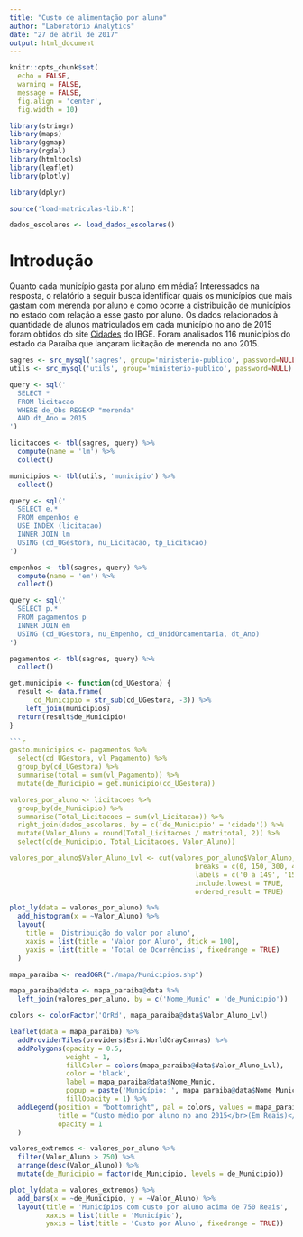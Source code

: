 ```yaml
---
title: "Custo de alimentação por aluno"
author: "Laboratório Analytics"
date: "27 de abril de 2017"
output: html_document
---
```


```r
knitr::opts_chunk$set(
  echo = FALSE,
  warning = FALSE,
  message = FALSE,
  fig.align = 'center',
  fig.width = 10)
```

```r
library(stringr)
library(maps)
library(ggmap)
library(rgdal)
library(htmltools)
library(leaflet)
library(plotly)

library(dplyr)

source('load-matriculas-lib.R')
```

```r
dados_escolares <- load_dados_escolares()
```

# Introdução

Quanto cada município gasta por aluno em média? Interessados na resposta, o relatório a seguir busca identificar quais os municípios que mais gastam com merenda por aluno e como ocorre a distribuição de municípios no estado com relação a esse gasto por aluno. Os dados relacionados à quantidade de alunos matriculados em cada município no ano de 2015 foram obtidos do site [Cidades](http://cidades.ibge.gov.br/xtras/uf.php?lang=&coduf=25&search=paraiba) do IBGE. Foram analisados 116 municípios do estado da Paraíba que lançaram licitação de merenda no ano 2015.

```r
sagres <- src_mysql('sagres', group='ministerio-publico', password=NULL)
utils <- src_mysql('utils', group='ministerio-publico', password=NULL)

query <- sql('
  SELECT *
  FROM licitacao
  WHERE de_Obs REGEXP "merenda"
  AND dt_Ano = 2015
')

licitacoes <- tbl(sagres, query) %>%
  compute(name = 'lm') %>%
  collect()

municipios <- tbl(utils, 'municipio') %>%
  collect()

query <- sql('
  SELECT e.*
  FROM empenhos e
  USE INDEX (licitacao)
  INNER JOIN lm
  USING (cd_UGestora, nu_Licitacao, tp_Licitacao)
')

empenhos <- tbl(sagres, query) %>%
  compute(name = 'em') %>%
  collect()

query <- sql('
  SELECT p.*
  FROM pagamentos p
  INNER JOIN em
  USING (cd_UGestora, nu_Empenho, cd_UnidOrcamentaria, dt_Ano)
')

pagamentos <- tbl(sagres, query) %>%
  collect()

```

```r
get.municipio <- function(cd_UGestora) {
  result <- data.frame(
      cd_Municipio = str_sub(cd_UGestora, -3)) %>%
    left_join(municipios)
  return(result$de_Municipio)
}

```r
gasto.municipios <- pagamentos %>%
  select(cd_UGestora, vl_Pagamento) %>%
  group_by(cd_UGestora) %>%
  summarise(total = sum(vl_Pagamento)) %>%
  mutate(de_Municipio = get.municipio(cd_UGestora))

valores_por_aluno <- licitacoes %>%
  group_by(de_Municipio) %>%
  summarise(Total_Licitacoes = sum(vl_Licitacao)) %>%
  right_join(dados_escolares, by = c('de_Municipio' = 'cidade')) %>%
  mutate(Valor_Aluno = round(Total_Licitacoes / matritotal, 2)) %>%
  select(c(de_Municipio, Total_Licitacoes, Valor_Aluno))

valores_por_aluno$Valor_Aluno_Lvl <- cut(valores_por_aluno$Valor_Aluno, 
                                              breaks = c(0, 150, 300, 450, 600, 750, 2000),
                                              labels = c('0 a 149', '150 a 299', '300 a 449', '450 a 599', '600 a 749', 'Mais de 750'),
                                              include.lowest = TRUE,
                                              ordered_result = TRUE)

```

```r
plot_ly(data = valores_por_aluno) %>%
  add_histogram(x = ~Valor_Aluno) %>%
  layout(
    title = 'Distribuição do valor por aluno',
    xaxis = list(title = 'Valor por Aluno', dtick = 100),
    yaxis = list(title = 'Total de Ocorrências', fixedrange = TRUE)
  )
```


```r
mapa_paraiba <- readOGR("./mapa/Municipios.shp")

mapa_paraiba@data <- mapa_paraiba@data %>%
  left_join(valores_por_aluno, by = c('Nome_Munic' = 'de_Municipio'))

colors <- colorFactor('OrRd', mapa_paraiba@data$Valor_Aluno_Lvl)

leaflet(data = mapa_paraiba) %>%
  addProviderTiles(providers$Esri.WorldGrayCanvas) %>%
  addPolygons(opacity = 0.5, 
              weight = 1, 
              fillColor = colors(mapa_paraiba@data$Valor_Aluno_Lvl),
              color = 'black', 
              label = mapa_paraiba@data$Nome_Munic,
              popup = paste('Município: ', mapa_paraiba@data$Nome_Munic, '</br>Custo anual por aluno: R$ ', mapa_paraiba@data$Valor_Aluno),
              fillOpacity = 1) %>%
  addLegend(position = "bottomright", pal = colors, values = mapa_paraiba@data$Valor_Aluno_Lvl,
            title = "Custo médio por aluno no ano 2015</br>(Em Reais)</span>",
            opacity = 1
  )
```

```r
valores_extremos <- valores_por_aluno %>% 
  filter(Valor_Aluno > 750) %>%
  arrange(desc(Valor_Aluno)) %>%
  mutate(de_Municipio = factor(de_Municipio, levels = de_Municipio))

plot_ly(data = valores_extremos) %>%
  add_bars(x = ~de_Municipio, y = ~Valor_Aluno) %>%
  layout(title = 'Municípios com custo por aluno acima de 750 Reais',
         xaxis = list(title = 'Município'),
         yaxis = list(title = 'Custo por Aluno', fixedrange = TRUE))
```


